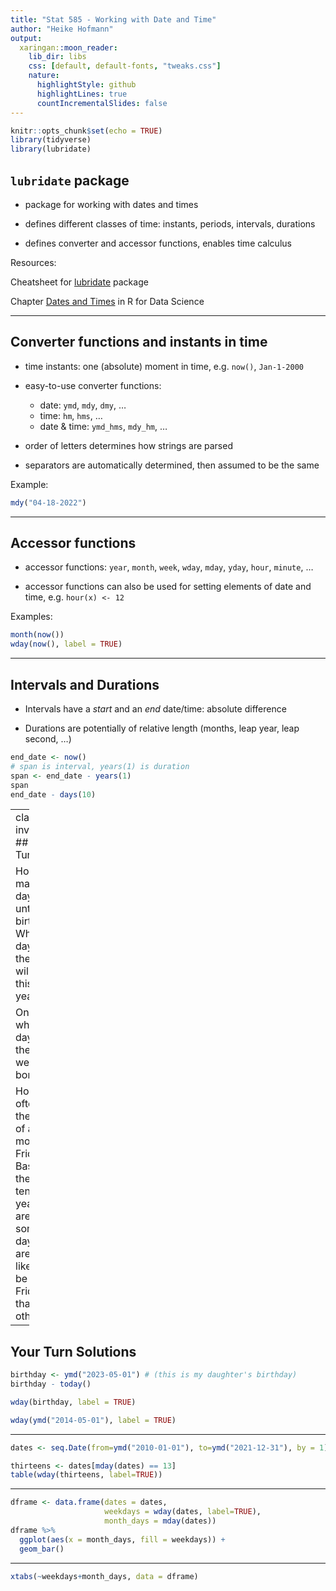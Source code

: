 ```yaml
---
title: "Stat 585 - Working with Date and Time"
author: "Heike Hofmann"
output:
  xaringan::moon_reader:
    lib_dir: libs
    css: [default, default-fonts, "tweaks.css"]
    nature:
      highlightStyle: github
      highlightLines: true
      countIncrementalSlides: false
---
```

```r
knitr::opts_chunk$set(echo = TRUE)
library(tidyverse)
library(lubridate)
```

## `lubridate` package

- package for working with dates and times

- defines different classes of time: instants, periods, intervals, durations

- defines converter and accessor functions, enables time calculus


Resources:

Cheatsheet for [lubridate](https://rawgit.com/rstudio/cheatsheets/main/lubridate.pdf) package

Chapter [Dates and Times](https://r4ds.had.co.nz/dates-and-times.html) in R for Data Science

---

## Converter functions and instants in time

- time instants: one (absolute) moment in time, e.g. `now()`, `Jan-1-2000`

- easy-to-use converter functions: 
    - date: `ymd`, `mdy`, `dmy`, ...
    - time: `hm`, `hms`, ...
    - date & time: `ymd_hms`, `mdy_hm`, ...
    
- order of letters determines how strings are parsed

- separators are automatically determined, then assumed to be the same

Example:
```r
mdy("04-18-2022")
```

---

## Accessor functions


- accessor functions: `year`, `month`, `week`, `wday`, `mday`, `yday`, `hour`, `minute`, ...

- accessor functions can also be used for setting elements of date and time, e.g. `hour(x) <- 12`

Examples:

```r
month(now())
wday(now(), label = TRUE)
```

---

## Intervals and Durations

- Intervals have a *start* and an *end* date/time: absolute difference

- Durations are potentially of relative length (months, leap year, leap second, ...)

```r
end_date <- now()
# span is interval, years(1) is duration
span <- end_date - years(1)
span
end_date - days(10)
```

---
class: inverse
## Your Turn

How many days is it until your birthday? What day of the week will it be this year?

On which day of the week were you born?

How often is the 13th of a month a Friday? Based on the last ten years, are there some days that are more likely to be on a Friday than others?


---

## Your Turn Solutions

```r
birthday <- ymd("2023-05-01") # (this is my daughter's birthday)
birthday - today()

wday(birthday, label = TRUE)

wday(ymd("2014-05-01"), label = TRUE)
```

---

```r
dates <- seq.Date(from=ymd("2010-01-01"), to=ymd("2021-12-31"), by = 1)

thirteens <- dates[mday(dates) == 13]
table(wday(thirteens, label=TRUE))
```

---


```r
dframe <- data.frame(dates = dates, 
                     weekdays = wday(dates, label=TRUE), 
                     month_days = mday(dates))
dframe %>% 
  ggplot(aes(x = month_days, fill = weekdays)) + 
  geom_bar()
```

---

```r
xtabs(~weekdays+month_days, data = dframe)
```
